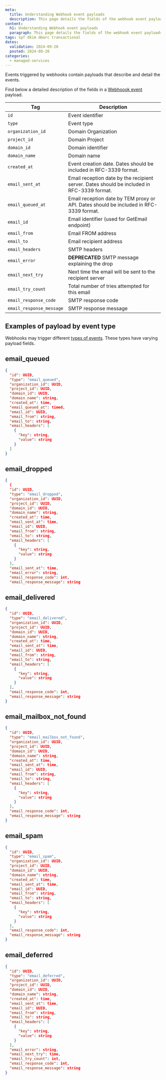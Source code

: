 ```yaml
---
meta:
  title: Understanding Webhook event payloads
  description: This page details the fields of the webhook event payloads for Scaleway Transactional Email
content:
  h1: Understanding Webhook event payloads
  paragraph: This page details the fields of the webhook event payloads for Scaleway Transactional Email
tags: spf dkim dmarc transactional
dates:
  validation: 2024-09-20
  posted: 2024-09-20
categories:
  - managed-services
---
```


Events triggered by webhooks contain payloads that describe and detail the events.

Find below a detailed description of the fields in a [Webhoook event](/managed-services/transactional-email/how-to/create-webhooks/) payload.


| Tag     | Description    |
|---------|-------------------------------------|
| `id`     | Event identifier                                                                          |
| `type`     | Event type                                      |
| `organization_id`    | Domain Organization                            |
| `project_id` | Domain Project                                                       |
| `domain_id`  | Domain identifier                                                       |
| `domain_name`   | Domain name  |
| `created_at`    | Event creation date. Dates should be included in RFC-3339 format.                           |
| `email_sent_at`    | 	Email reception date by the recipient server. Dates should be included in RFC-3339 format.                     |
| `email_queued_at` | Email reception date by TEM proxy or API. Dates should be included in RFC-3339 format.                                                          |
| `email_id`  | Email identifier (used for GetEmail endpoint)                                                      |
| `email_from`   | Email FROM address |
| `email_to`  | Email recipient address                                                          |
| `email_headers`   | SMTP headers  |
| `email_error`   | **DEPRECATED** SMTP message explaining the drop  |
| `email_next_try`   | Next time the email will be sent to the recipient server  |
| `email_try_count`   | Total number of tries attempted for this email  |
| `email_response_code`   | SMTP response code |
| `email_response_message`   | SMTP response message |


## Examples of payload by event type

Webhooks may trigger different [types of events](/managed-services/transactional-email/concepts/#webhook-event-type). These types have varying payload fields.

## email_queued
```json
{
  "id": UUID,
  "type": "email_queued",
  "organization_id": UUID,
  "project_id": UUID,
  "domain_id": UUID,
  "domain_name": string,
  "created_at": time,
  "email_queued_at": timed,
  "email_id": UUID,
  "email_from": string,
  "email_to": string,
  "email_headers": [
    {
      "key": string,
      "value": string
    }
  ]
}
```
## email_dropped
```json
{
  {
  "id": UUID,
  "type": "email_dropped",
  "organization_id": UUID,
  "project_id": UUID,
  "domain_id": UUID,
  "domain_name": string,
  "created_at": time,
  "email_sent_at": time,
  "email_id": UUID,
  "email_from": string,
  "email_to": string,
  "email_headers": [
    {
      "key": string,
      "value": string
    }
  ],
  "email_sent_at": time,
  "email_error": string,
  "email_response_code": int,
  "email_response_message": string
```
## email_delivered
```json
{
  "id": UUID,
  "type": "email_delivered",
  "organization_id": UUID,
  "project_id": UUID,
  "domain_id": UUID,
  "domain_name": string,
  "created_at": time,
  "email_sent_at": time,
  "email_id": UUID,
  "email_from": string,
  "email_to": string,
  "email_headers": [
    {
      "key": string,
      "value": string
    }
  ],
  "email_response_code": int,
  "email_response_message": string
}
```
## email_mailbox_not_found
```json
{
  "id": UUID,
  "type": "email_mailbox_not_found",
  "organization_id": UUID,
  "project_id": UUID,
  "domain_id": UUID,
  "domain_name": string,
  "created_at": time,
  "email_sent_at": time,
  "email_id": UUID,
  "email_from": string,
  "email_to": string,
  "email_headers": [
    {
      "key": string,
      "value": string
    }
  ],
  "email_response_code": int,
  "email_response_message": string
}
```
## email_spam
```json
{
  "id": UUID,
  "type": "email_spam",
  "organization_id": UUID,
  "project_id": UUID,
  "domain_id": UUID,
  "domain_name": string,
  "created_at": time,
  "email_sent_at": time,
  "email_id": UUID,
  "email_from": string,
  "email_to": string,
  "email_headers": [
    {
      "key": string,
      "value": string
    }
  ],
  "email_response_code": int,
  "email_response_message": string
}
```
## email_deferred
```json
{
  "id": UUID,
  "type": "email_deferred",
  "organization_id": UUID,
  "project_id": UUID,
  "domain_id": UUID,
  "domain_name": string,
  "created_at": time,
  "email_sent_at": time,
  "email_id": UUID,
  "email_from": string,
  "email_to": string,
  "email_headers": [
    {
      "key": string,
      "value": string
    }
  ],
  "email_error": string,
  "email_next_try": time,
  "email_try_count": int,
  "email_response_code": int,
  "email_response_message": string
}
```

